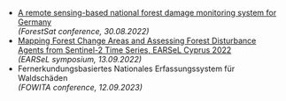 
- [A remote sensing-based national forest damage monitoring system for Germany](https://www.openagrar.de/receive/openagrar_mods_00086804)  
  *(ForestSat conference, 30.08.2022)*
- [Mapping Forest Change Areas and Assessing Forest Disturbance Agents from Sentinel-2 Time Series, EARSeL Cyprus 2022](https://cyprus2022.earsel.org/assets/finalAgenda.pdf)  
  *(EARSeL symposium, 13.09.2022)*
- Fernerkundungsbasiertes Nationales Erfassungssystem für Waldschäden  
  *(FOWITA conference, 12.09.2023)*